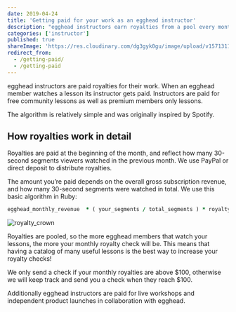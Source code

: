 ```yaml
---
date: 2019-04-24
title: 'Getting paid for your work as an egghead instructor'
description: "egghead instructors earn royalties from a pool every month."
categories: ['instructor']
published: true
shareImage: 'https://res.cloudinary.com/dg3gyk0gu/image/upload/v1571311567/og-image-assets/share_image_mail.png'
redirect_from:
  - /getting-paid/
  - /getting-paid
---
```


egghead instructors are paid royalties for their work. When an egghead member watches a lesson its instructor gets paid. Instructors are paid for free community lessons as well as premium members only lessons.

The algorithm is relatively simple and was originally inspired by Spotify.

## How royalties work in detail

Royalties are paid at the beginning of the month, and reflect how many 30-second segments viewers watched in the previous month. We use PayPal or direct deposit to distribute royalties.

The amount you’re paid depends on the overall gross subscription revenue, and how many 30-second segments were watched in total. We use this basic algorithm in Ruby:

```ruby
egghead_monthly_revenue  * ( your_segments / total_segments ) * royalty_percent
```

![royalty_crown](./images/ch1_s2_royaltycrown.png)

Royalties are pooled, so the more egghead members that watch your lessons, the more your monthly royalty check will be. This means that having a catalog of many useful lessons is the best way to increase your royalty checks!

We only send a check if your monthly royalties are above $100, otherwise we will keep track and send you a check when they reach $100.

Additionally egghead instructors are paid for live workshops and independent product launches in collaboration with egghead.